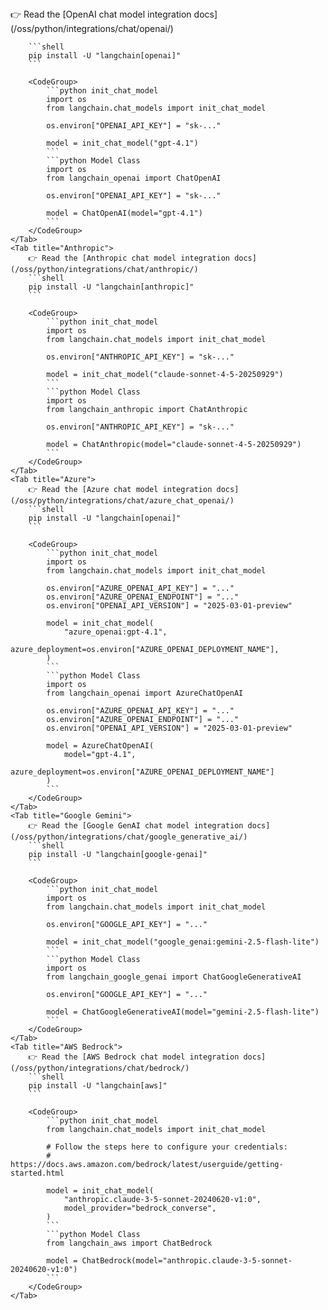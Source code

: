 <Tabs>
    <Tab title="OpenAI">
        👉 Read the [OpenAI chat model integration docs](/oss/python/integrations/chat/openai/)

        ```shell
        pip install -U "langchain[openai]"
        ```

        <CodeGroup>
            ```python init_chat_model
            import os
            from langchain.chat_models import init_chat_model

            os.environ["OPENAI_API_KEY"] = "sk-..."

            model = init_chat_model("gpt-4.1")
            ```
            ```python Model Class
            import os
            from langchain_openai import ChatOpenAI

            os.environ["OPENAI_API_KEY"] = "sk-..."

            model = ChatOpenAI(model="gpt-4.1")
            ```
        </CodeGroup>
    </Tab>
    <Tab title="Anthropic">
        👉 Read the [Anthropic chat model integration docs](/oss/python/integrations/chat/anthropic/)
        ```shell
        pip install -U "langchain[anthropic]"
        ```

        <CodeGroup>
            ```python init_chat_model
            import os
            from langchain.chat_models import init_chat_model

            os.environ["ANTHROPIC_API_KEY"] = "sk-..."

            model = init_chat_model("claude-sonnet-4-5-20250929")
            ```
            ```python Model Class
            import os
            from langchain_anthropic import ChatAnthropic

            os.environ["ANTHROPIC_API_KEY"] = "sk-..."

            model = ChatAnthropic(model="claude-sonnet-4-5-20250929")
            ```
        </CodeGroup>
    </Tab>
    <Tab title="Azure">
        👉 Read the [Azure chat model integration docs](/oss/python/integrations/chat/azure_chat_openai/)
        ```shell
        pip install -U "langchain[openai]"
        ```

        <CodeGroup>
            ```python init_chat_model
            import os
            from langchain.chat_models import init_chat_model

            os.environ["AZURE_OPENAI_API_KEY"] = "..."
            os.environ["AZURE_OPENAI_ENDPOINT"] = "..."
            os.environ["OPENAI_API_VERSION"] = "2025-03-01-preview"

            model = init_chat_model(
                "azure_openai:gpt-4.1",
                azure_deployment=os.environ["AZURE_OPENAI_DEPLOYMENT_NAME"],
            )
            ```
            ```python Model Class
            import os
            from langchain_openai import AzureChatOpenAI

            os.environ["AZURE_OPENAI_API_KEY"] = "..."
            os.environ["AZURE_OPENAI_ENDPOINT"] = "..."
            os.environ["OPENAI_API_VERSION"] = "2025-03-01-preview"

            model = AzureChatOpenAI(
                model="gpt-4.1",
                azure_deployment=os.environ["AZURE_OPENAI_DEPLOYMENT_NAME"]
            )
            ```
        </CodeGroup>
    </Tab>
    <Tab title="Google Gemini">
        👉 Read the [Google GenAI chat model integration docs](/oss/python/integrations/chat/google_generative_ai/)
        ```shell
        pip install -U "langchain[google-genai]"
        ```

        <CodeGroup>
            ```python init_chat_model
            import os
            from langchain.chat_models import init_chat_model

            os.environ["GOOGLE_API_KEY"] = "..."

            model = init_chat_model("google_genai:gemini-2.5-flash-lite")
            ```
            ```python Model Class
            import os
            from langchain_google_genai import ChatGoogleGenerativeAI

            os.environ["GOOGLE_API_KEY"] = "..."

            model = ChatGoogleGenerativeAI(model="gemini-2.5-flash-lite")
            ```
        </CodeGroup>
    </Tab>
    <Tab title="AWS Bedrock">
        👉 Read the [AWS Bedrock chat model integration docs](/oss/python/integrations/chat/bedrock/)
        ```shell
        pip install -U "langchain[aws]"
        ```

        <CodeGroup>
            ```python init_chat_model
            from langchain.chat_models import init_chat_model

            # Follow the steps here to configure your credentials:
            # https://docs.aws.amazon.com/bedrock/latest/userguide/getting-started.html

            model = init_chat_model(
                "anthropic.claude-3-5-sonnet-20240620-v1:0",
                model_provider="bedrock_converse",
            )
            ```
            ```python Model Class
            from langchain_aws import ChatBedrock

            model = ChatBedrock(model="anthropic.claude-3-5-sonnet-20240620-v1:0")
            ```
        </CodeGroup>
    </Tab>
</Tabs>
